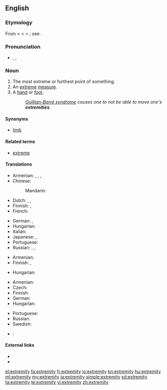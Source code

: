 ==English==

===Etymology===
From {{etyl|enm}} {{term|extremite}} < {{etyl|fro}} {{term|extremite}} < {{etyl|la}} {{term|extremitas||the extremity or end}} < {{term|extremis||furthest, extreme}}; see {{term|extreme}}.

===Pronunciation===
* {{enPR|ĭkstrĕ'mĭtē}}, {{IPA|/ɪkˈstrɛmɪti/}}, {{SAMPA|/Ik"strEmIti/}}

===Noun===
{{en-noun|extremities}}

# The most extreme or furthest point of something.
# An [[extreme]] [[measure]].
# A [[hand]] or [[foot]].
#: ''[[Guillian-Barré syndrome]] causes one to not be able to move one's '''extremities'''.''

====Synonyms====
* [[limb]]

====Related terms====
* [[extreme]]

====Translations====
{{trans-top|furthest point}}
* Armenian: {{t-|hy|ծայր|tr=çayr}},  {{t-|hy|եզր|tr=ezr}},  {{t-|hy|վերջ|tr=verǰ}},  {{t|hy|վերջավորություն|tr=verǰavorut’yun}}
* Chinese:
*: Mandarin: {{t-|cmn|末端|tr=mòduān|sc=Hani}}
* Dutch: {{t-|nl|uiterste|n}}, {{t+|nl|extremiteit|f}}, {{t+|nl|uiteinde|n}}
* Finnish: {{t-|fi|ääripää}}, {{t|fi|ääriraja}}
* French: {{t|fr|extrémité|f}}
{{trans-mid}}
* German: {{t|de|Extremität|f}},  {{t|de|äußerstes Ende|n}}
* Hungarian: {{t|hu|véglet}}
* Italian: {{t+|it|estremità|f}}
* Japanese: {{t|ja|果て|tr=はて, hate}},  {{t-|ja|末端|tr=まったん, mattan}}
* Portuguese: {{t+|pt|extremidade|f}}
* Russian: {{t+|ru|край|m|tr=kraj}},  {{t+|ru|оконечность|f|tr=okonéčnost'}},  {{t+|ru|конец|m|tr=konéc}}
{{trans-bottom}}

{{trans-top|extreme measure}}
* Armenian: {{t|hy|ծայրահեղություն|tr=çayraheġut’yun}}
* Finnish: {{t|fi|äärimmäisyys}}, {{t+|fi|äärimmäinen}} {{t-|fi|toimenpide}}
{{trans-mid}}
* Hungarian: {{t+|hu|szélsőség}}
{{trans-bottom}}

{{trans-top|hand or foot}}
* Armenian: {{t|hy|վերջավորություն|tr=verǰavorut’yun}}
* Czech: {{t-|cs|končetina|f}}
* Finnish: {{t|fi|raaja}}
* German: {{t|de|Extremität|f}}
* Hungarian: {{t+|hu|végtag}}
{{trans-mid}}
* Portuguese: {{t+|pt|extremidade|f}}
* Russian: {{t|ru|конечность|f}}
* Swedish: {{t-|sv|extremitet|c}}
{{trans-bottom}}

{{checktrans-top}}
* {{ttbc|Spanish}}: {{t|es|extremidad|f}}
{{checktrans-bottom}}

====External links====
* {{R:Webster 1913}}
* {{R:Century 1911}}

[[el:extremity]]
[[fa:extremity]]
[[fr:extremity]]
[[io:extremity]]
[[kn:extremity]]
[[hu:extremity]]
[[ml:extremity]]
[[my:extremity]]
[[ja:extremity]]
[[simple:extremity]]
[[sd:extremity]]
[[ta:extremity]]
[[te:extremity]]
[[vi:extremity]]
[[zh:extremity]]